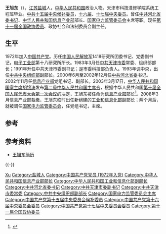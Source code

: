 {{Otheruses|other=名为王旭东的其他人物|王旭东}}
{{Infobox officeholder
| name           =  <span style="font-size:larger;">王旭东</span>
| image name     = <!-- 圖片（只填写文件名，不須加上連結，限自由版權圖片） --> 
| image width    = <!-- 圖片寬度（不須加“px”） --> 
| now = <span style="color: blue;">国家电力监管委员会主席</span>
| period = 2008年5月 - 2011年6月
| now2 = <span style="color: blue;">中华人民共和国信息产业部部长</span>
| period2 = 2003年3月 - 2008年3月
| sex            = 男
| different name = <!-- 别名 --> 
| party          = {{CPC}}
| nationality    ={{PRC}}
| native place   = [[江苏省|江苏省]]
| date of birth  = {{Birth year and age|1946|1}}
| place of birth = {{CHN-1928}}[[江苏|江苏]][[盐城|盐城]]
| spouse         = <!-- 配偶姓名 --> 
| relatives      = <!-- 親屬姓名 --> 
| children       = <!-- 子女姓名 --> 
| profession     = <!-- 專業（多指從政前的職業） --> 
| religion       = <!-- 宗教信仰 --> 
| signature      = Wang Xudong Signature.png
| sig width      = 200
| website        = [http://news.xinhuanet.com/ziliao/2002-02/21/content_284419.htm 王旭东简历]
| educate        = 天津市科技进修学院系统工程班 
| past           = *<span style="color: blue;">中共河北省委书记</span><br>(2000年6月-2002年12月)
*<span style="color: blue;">中华人民共和国信息产业部部长</span><br>(2003年3月-2008年3月)
*<span style="color: blue;">中华人民共和国工业和信息化部副部长</span><br>(2008年3月-5月)
*<span style="color: blue;">国家电力监管委员会主席</span><br>(2008年5月-2011年6月)
| work           = <!-- 作品著作 --> 
}}

'''王旭东'''（{{bd|1946年|1月20日|catIdx=W王}}），[[江苏|江苏]][[盐城|盐城]]人，[[中华人民共和国|中华人民共和国]]政治人物。天津市科技进修学院系统工程班毕业。[[中国共产党第十五届中央委员会候补委员列表|中共十五届中央候补委员]]，[[中国共产党第十六届中央委员会委员列表|十六届]]、[[中国共产党第十七届中央委员会委员列表|十七届中央委员]]。曾任[[中国共产党河北省委员会|中共河北]][[省委书记|省委书记]]、[[中华人民共和国信息产业部|中华人民共和国信息产业部]]部长、[[国家电力监管委员会|国家电力监管委员会]]主席等职。现任[[第十一届全国政协委员|第十一届全国政协委员]]、政协社会和法制委员会副主任。

== 生平 ==
1972年加入[[中国共产党|中国共产党]]。历任[[中国人民解放军|中国人民解放军]]1418研究所团委书记、党委副书记，[[中华人民共和国电子工业部|电子工业部]]第十八研究所所长。1983年3月任[[中国共产党天津市委员会|中共天津市委]]常委、组织部部长；1991年升任中共天津市委副书记；是市委科技部负责人。1993年调中央，出任[[中共中央组织部|中共中央组织部]]副部长。2000年6月至2002年12月任[[中国共产党河北省委员会|中共河北省委]]书记。2002年11月任[[中华人民共和国信息产业部|信息产业部]]党组书记、副部长。2003年3月17日，[[中华人民共和国国家主席|中华人民共和国国家主席]][[胡锦涛|胡锦涛]]发布[[第十届全国人民代表大会期间颁布的中华人民共和国主席令|第二号中华人民共和国主席令]]，根据中华人民共和国[[第十届全国人民代表大会第一次会议|第十届全国人民代表大会第一次会议]]的决定，王旭东被任命为[[中华人民共和国信息产业部|信息产业部]]部长<ref>{{Cite web|title=中华人民共和国主席令（十届第2号）|url=http://www.npc.gov.cn/zgrdw//npc/xinwen/xjrm/gwy/2003-04/04/content_312187.htm|accessdate=2021-02-18|work=中国人大网|archive-date=2021-08-20|archive-url=https://web.archive.org/web/20210820140806/http://www.npc.gov.cn/zgrdw//npc/xinwen/xjrm/gwy/2003-04/04/content_312187.htm|dead-url=no}}</ref>。2008年3月信息产业部裁撤，王旭东临时出任新组建的[[工业和信息化部|工业和信息化部]]副部长；两个月后，就被调任[[国家电力监管委员会|国家电力监管委员会]]，任党组书记，主席。

== 参考==
{{Reflist}}
== 参考资料 ==
* [http://news.xinhuanet.com/ziliao/2002-02/21/content_284419.htm 王旭东简历]{{Wayback|url=http://news.xinhuanet.com/ziliao/2002-02/21/content_284419.htm |date=20080827060022 }}

{{-}}
{{start box}}
{{s-gov|prc}}
{{s-before|[[尤权|尤权]]}}
{{s-title|[[中华人民共和国国家电力监管委员会|中华人民共和国国家电力监管委员会]]主席|2008年5月－2011年6月}}
{{s-after|[[吴新雄|吴新雄]]}}
{{s-before|[[吳基傳|吳基傳]]}}
{{s-title|[[中華人民共和國信息產業部|中華人民共和國信息產業部]]部長|2003年3月－2008年3月}}
{{s-none|機構裁撤<br>工信部部长 －[[李毅中|李毅中]]}}
{{s-ppo|cpc}}
{{s-before|[[叶连松|叶连松]]}}
{{s-title|[[中国共产党河北省委员会|中国共产党河北省委]]書記|2000年6月－2002年12月}}
{{s-after|[[白克明|白克明]]}}
{{end box}}

{{第10届国务院|部门首长}}
{{中华人民共和国河北省地方领导人|nocat}}

{{Authority control}}
{{DEFAULTSORT:Wang王}}
[[Category:王姓|Xu]]
[[Category:盐城人|Category:盐城人]]
[[Category:中国共产党党员_(1972年入党)|Category:中国共产党党员 (1972年入党)]]
[[Category:中华人民共和国信息产业部部长|Category:中华人民共和国信息产业部部长]]
[[Category:中华人民共和国工业和信息化部副部长|Category:中华人民共和国工业和信息化部副部长]]
[[Category:中共河北省委书记|Category:中共河北省委书记]]
[[Category:中共天津市委副书记|Category:中共天津市委副书记]]
[[Category:中共天津市委常委|Category:中共天津市委常委]]
[[Category:中共中央组织部副部长|Category:中共中央组织部副部长]]
[[Category:国家电力监管委员会主席|Category:国家电力监管委员会主席]]
[[Category:中国共产党第十五届中央委员会候补委员|Category:中国共产党第十五届中央委员会候补委员]]
[[Category:中国共产党第十六届中央委员会委员|Category:中国共产党第十六届中央委员会委员]]
[[Category:中国共产党第十七届中央委员会委员|Category:中国共产党第十七届中央委员会委员]]
[[Category:第十一届全国政协委员|Category:第十一届全国政协委员]]